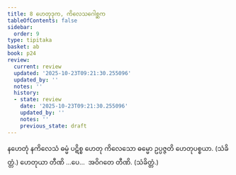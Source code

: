 ```yaml
---
title: 8 ဟေတုဒုက, ကိလေသဂေါစ္ဆက
tableOfContents: false
sidebar:
  order: 9
type: tipitaka
basket: ab
book: p24
review:
  current: review
  updated: '2025-10-23T09:21:30.255096'
  updated_by: ''
  notes: ''
  history:
  - state: review
    date: '2025-10-23T09:21:30.255096'
    updated_by: ''
    notes: ''
    previous_state: draft
---
```



<ReviewStatus review={frontmatter.review} showDetails={true} />

<HypothesisAnnotation frontmatter={frontmatter} />

<DynamicBreadcrumb />

<Division number="41" book="p24" e="ch" v="40" p="432">

<Paragraph number="90" book="p24">
နဟေတုံ နကိလေသံ ဓမ္မံ ပဋိစ္စ ဟေတု ကိလေသော ဓမ္မော ဥပ္ပဇ္ဇတိ ဟေတုပစ္စယာ. (သံခိတ္တံ.)
</Paragraph>

<Paragraph number="91" book="p24">
ဟေတုယာ တီဏိ …ပေ…  အဝိဂတေ တီဏိ. (သံခိတ္တံ.)
</Paragraph>
</Division>